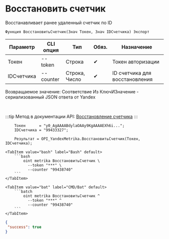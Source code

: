 ﻿---
sidebar_position: 5
---


# Восстановить счетчик
 Восстанавливает ранее удаленный счетчик по ID



`Функция ВосстановитьСчетчик(Знач Токен, Знач IDСчетчика) Экспорт`

  | Параметр | CLI опция | Тип | Обяз. | Назначение |
  |-|-|-|-|-|
  | Токен | --token | Строка | &#x2714; | Токен авторизации |
  | IDСчетчика | --counter | Строка, Число | &#x2714; | ID счетчика для восстановления |

  
  Возвращаемое значение:   Соответствие Из КлючИЗначение - сериализованный JSON ответа от Yandex

<br/>

:::tip
Метод в документации API: [Восстановление счетчика](https://yandex.ru/dev/metrika/ru/management/openapi/counter/undeleteCounter)
:::
<br/>



```bsl title="Пример использования для 1С:Предприятие/OneScript"
    Токен      = "y0_AgAAAABdylaOAAy9KgAAAAEXh6i...";
    IDСчетчика = "99433327";

    Результат = OPI_YandexMetrika.ВосстановитьСчетчик(Токен, IDСчетчика);
```
    

 <Tabs>
  
    <TabItem value="bash" label="Bash" default>
        ```bash
            oint metrika ВосстановитьСчетчик \
              --token "***" \
              --counter "99438740"
        ```
    </TabItem>
  
    <TabItem value="bat" label="CMD/Bat" default>
        ```batch
            oint metrika ВосстановитьСчетчик ^
              --token "***" ^
              --counter "99438740"
        ```
    </TabItem>
</Tabs>


```json title="Результат"
{
 "success": true
}
```

